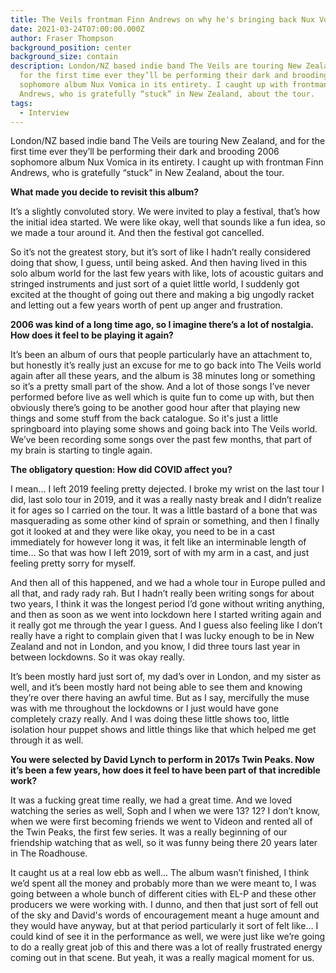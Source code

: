 ```yaml
---
title: The Veils frontman Finn Andrews on why he's bringing back Nux Vomica
date: 2021-03-24T07:00:00.000Z
author: Fraser Thompson
background_position: center
background_size: contain
description: London/NZ based indie band The Veils are touring New Zealand, and
  for the first time ever they’ll be performing their dark and brooding 2006
  sophomore album Nux Vomica in its entirety. I caught up with frontman Finn
  Andrews, who is gratefully “stuck” in New Zealand, about the tour.
tags:
  - Interview
---
```



London/NZ based indie band The Veils are touring New Zealand, and for the first time ever they’ll be performing their dark and brooding 2006 sophomore album Nux Vomica in its entirety. I caught up with frontman Finn Andrews, who is gratefully “stuck” in New Zealand, about the tour.

**What made you decide to revisit this album?**

It’s a slightly convoluted story. We were invited to play a festival, that’s how the initial idea started. We were like okay, well that sounds like a fun idea, so we made a tour around it. And then the festival got cancelled.

So it’s not the greatest story, but it’s sort of like I hadn’t really considered doing that show, I guess, until being asked. And then having lived in this solo album world for the last few years with like, lots of acoustic guitars and stringed instruments and just sort of a quiet little world, I suddenly got excited at the thought of going out there and making a big ungodly racket and letting out a few years worth of pent up anger and frustration.

**2006 was kind of a long time ago, so I imagine there’s a lot of nostalgia. How does it feel to be playing it again?**

It’s been an album of ours that people particularly have an attachment to, but honestly it’s really just an excuse for me to go back into The Veils world again after all these years, and the album is 38 minutes long or something so it’s a pretty small part of the show. And a lot of those songs I’ve never performed before live as well which is quite fun to come up with, but then obviously there’s going to be another good hour after that playing new things and some stuff from the back catalogue. So it's just a little springboard into playing some shows and going back into The Veils world. We’ve been recording some songs over the past few months, that part of my brain is starting to tingle again.

**The obligatory question: How did COVID affect you?**

I mean… I left 2019 feeling pretty dejected. I broke my wrist on the last tour I did, last solo tour in 2019, and it was a really nasty break and I didn’t realize it for ages so I carried on the tour. It was a little bastard of a bone that was masquerading as some other kind of sprain or something, and then I finally got it looked at and they were like okay, you need to be in a cast immediately for however long it was, it felt like an interminable length of time… So that was how I left 2019, sort of with my arm in a cast, and just feeling pretty sorry for myself.

And then all of this happened, and we had a whole tour in Europe pulled and all that, and rady rady rah. But I hadn’t really been writing songs for about two years, I think it was the longest period I’d gone without writing anything, and then as soon as we went into lockdown here I started writing again and it really got me through the year I guess. And I guess also feeling like I don’t really have a right to complain given that I was lucky enough to be in New Zealand and not in London, and you know, I did three tours last year in between lockdowns. So it was okay really.

It’s been mostly hard just sort of, my dad’s over in London, and my sister as well, and it’s been mostly hard not being able to see them and knowing they’re over there having an awful time. But as I say, mercifully the muse was with me throughout the lockdowns or I just would have gone completely crazy really. And I was doing these little shows too, little isolation hour puppet shows and little things like that which helped me get through it as well.

**You were selected by David Lynch to perform in 2017s Twin Peaks. Now it’s been a few years, how does it feel to have been part of that incredible work?**

It was a fucking great time really, we had a great time. And we loved watching the series as well, Soph and I when we were 13? 12? I don’t know, when we were first becoming friends we went to Videon and rented all of the Twin Peaks, the first few series. It was a really beginning of our friendship watching that as well, so it was funny being there 20 years later in The Roadhouse.

It caught us at a real low ebb as well… The album wasn’t finished, I think we’d spent all the money and probably more than we were meant to, I was going between a whole bunch of different cities with EL-P and these other producers we were working with. I dunno, and then that just sort of fell out of the sky and David's words of encouragement meant a huge amount and they would have anyway, but at that period particularly it sort of felt like… I could kind of see it in the performance as well, we were just like we’re going to do a really great job of this and there was a lot of really frustrated energy coming out in that scene. But yeah, it was a really magical moment for us.
